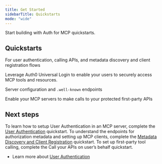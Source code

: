 ```yaml
---
title: Get Started
sidebarTitle: Quickstarts
mode: "wide"
---
```


Start building with Auth for MCP quickstarts.

## Quickstarts

For user authentication, calling APIs, and metadata discovery and client registration flows

<Columns cols={2}>

<Card title ="User Authentication" icon="user" href="./user-authentication" iconType="solid" vertical>
Leverage Auth0 Universal Login to enable your users to securely access MCP tools and resources.

</Card>

<Card title ="Metadata Discovery and Client Registration" icon="sparkles" href="./metadata-discovery-and-client-registration" iconType="solid" vertical>

Server configuration and `.well-known` endpoints
</Card>

<Card title ="Call Your APIs on User's Behalf" icon="shapes" href="./call-your-apis-on-users-behalf" iconType="solid" vertical>

Enable your MCP servers to make calls to your protected first-party APIs

</Card>
</Columns>


## ​Next steps

To learn how to setup User Authentication in an MCP server, complete the [User Authentication](/mcp/get-started/user-authentication) quickstart.
To understand the endpoints for authorization metadata and setting up MCP clients, complete the [Metadata Discovery and Client Registration]() quickstart.
To set up first-party tool calling, complete the Call your APIs on user’s behalf quickstart.
* Learn more about [User Authentication](/mcp/intro/user-authentication)

